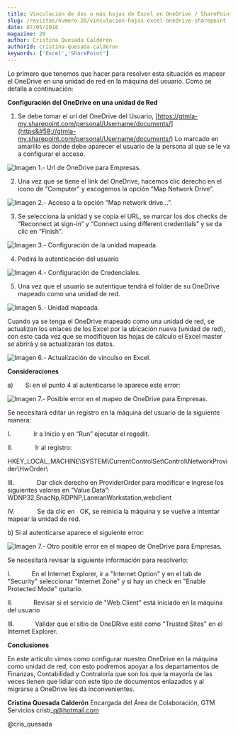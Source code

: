 ```yaml
---
title: Vinculación de dos o más hojas de Excel en OneDrive / SharePoint
slug: /revistas/numero-28/vinculacion-hojas-excel-onedrive-sharepoint
date: 07/05/2016
magazine: 28
author: Cristina Quesada Calderón
authorId: cristina-quesada-calderon
keywords: ['Excel','SharePoint']
---
```



<ArticleHeader frontmatter={props.pageContext.frontmatter} />



Lo primero que tenemos que hacer para resolver esta situación es mapear el OneDrive en una unidad de red en la máquina del usuario. Como se detalla a continuación:

**Configuración del OneDrive en una unidad de Red**

1. Se debe tomar el url del OneDrive del Usuario, [https://gtmla-my.sharepoint.com/personal/Username/documents/](https&#58;//gtmla-my.sharepoint.com/personal/Username/documents/) 
Lo marcado en amarillo es donde debe aparecer el usuario de la persona al que se le va a configurar el acceso.

![Imagen 1.- Url de OneDrive para Empresas.](../../../images/numero28/vinculacion-hojas-de-excel-en-onedrive-sharepoint/image1.png)

2. Una vez que se tiene el link del OneDrive, hacemos clic derecho en el icono de “Computer” y escogemos la opción “Map Network Drive”.

![Imagen 2.- Acceso a la opción “Map network drive…”.](../../../images/numero28/vinculacion-hojas-de-excel-en-onedrive-sharepoint/image2.png)

3. Se selecciona la unidad y se copia el URL, se marcar los dos checks de “Reconnect at sign-in” y “Connect using different credentials” y se da clic en “Finish”.

![Imagen 3.- Configuración de la unidad mapeada.](../../../images/numero28/vinculacion-hojas-de-excel-en-onedrive-sharepoint/image3.png)

4. Pedirá la autenticación del usuario

![Imagen 4.- Configuración de Credenciales.](../../../images/numero28/vinculacion-hojas-de-excel-en-onedrive-sharepoint/image4.png)

5. Una vez que el usuario se autentique tendrá el folder de su OneDrive mapeado como una unidad de red.

![Imagen 5.- Unidad mapeada.](../../../images/numero28/vinculacion-hojas-de-excel-en-onedrive-sharepoint/image5.png)

Cuando ya se tenga el OneDrive mapeado como una unidad de red, se actualizan los enlaces de los Excel por la ubicación nueva (unidad de red), con esto cada vez que se modifiquen las hojas de cálculo el Excel master se abrirá y se actualizarán los datos.

![Imagen 6.- Actualización de vínculso en Excel.](../../../images/numero28/vinculacion-hojas-de-excel-en-onedrive-sharepoint/image6.png)

**Consideraciones**

a)       Si en el punto 4 al autenticarse le aparece este error:

![Imagen 7.- Posible error en el mapeo de OneDrive para Empresas.](../../../images/numero28/vinculacion-hojas-de-excel-en-onedrive-sharepoint/image7.png)

Se necesitará editar un registro en la máquina del usuario de la siguiente manera:

I.              Ir a Inicio y en “Run” ejecutar el regedit.



II.              Ir al registro:

HKEY\_LOCAL\_MACHINE\SYSTEM\CurrentControlSet\Control\NetworkProvider\HwOrder\



III.              Dar click derecho en ProviderOrder para modificar e ingrese los siguientes valores en “Value Data”: WDNP32,SnacNp,RDPNP,LanmanWorkstation,webclient



IV.              Se da clic en     OK, se reinicia la máquina y se vuelve a intentar mapear la unidad de red.

b)  Si al autenticarse aparece el siguiente error:

![Imagen 7.- Otro posible error en el mapeo de OneDrive para Empresas.](../../../images/numero28/vinculacion-hojas-de-excel-en-onedrive-sharepoint/image8.png)

Se necesitará revisar la siguiente información para resolverlo:

I.            En el Internet Explorer, ir a "Internet Option" y en el tab de "Security" seleccionar "Internet Zone" y si hay un check en "Enable Protected Mode" quitarlo.

II.            Revisar si el servicio de "Web Client" está iniciado en la máquina del usuario

III.            Validar que el sitio de OneDRive esté como "Trusted Sites" en el Internet Explorer.



**Conclusiones**

En este artículo vimos como configurar nuestro OneDrive en la máquina como unidad de red, con esto podremos apoyar a los departamentos de Finanzas, Contabilidad y Contraloría que son los que la mayoría de las veces tienen que lidiar con este tipo de documentos enlazados y al migrarse a OneDrive les da inconvenientes.


**Cristina Quesada Calderón**
Encargada del Área de Colaboración, GTM Servicios
cristi\_q@hotmail.com 

@cris\_quesada

